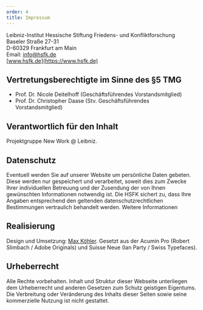 ```yaml
---
order: 4
title: Impressum
---
```




Leibniz-Institut Hessische Stiftung Friedens- und Konfliktforschung\
Baseler Straße 27-31\
D-60329 Frankfurt am Main\
Email: [info@hsfk.de](mailto:info@hsfk.de)\
[www.hsfk.de](https://www.hsfk.de)

## Vertretungsberechtigte im Sinne des §5 TMG

- Prof. Dr. Nicole Deitelhoff (Geschäftsführendes Vorstandsmitglied)
- Prof. Dr. Christopher Daase (Stv. Geschäftsführendes Vorstandsmitglied)

## Verantwortlich für den Inhalt

Projektgruppe New Work @ Leibniz.

## Datenschutz

Eventuell werden Sie auf unserer Website um persönliche Daten gebeten. Diese werden nur gespeichert und verarbeitet, soweit dies zum Zwecke Ihrer individuellen Betreuung und der Zusendung der von Ihnen gewünschten Informationen notwendig ist. Die HSFK sichert zu, dass Ihre Angaben entsprechend den geltenden datenschutzrechtlichen Bestimmungen vertraulich behandelt werden. Weitere Informationen

## Realisierung

Design und Umsetzung: [Max Köhler](https://www.maxkohler.com/). Gesetzt aus der Acumin Pro (Robert Slimbach / Adobe Originals) und Suisse Neue (Ian Party / Swiss Typefaces).

## Urheberrecht

Alle Rechte vorbehalten. Inhalt und Struktur dieser Webseite unterliegen dem Urheberrecht und anderen Gesetzen zum Schutz geistigen Eigentums. Die Verbreitung oder Veränderung des Inhalts dieser Seiten sowie seine kommerzielle Nutzung ist nicht gestattet.

